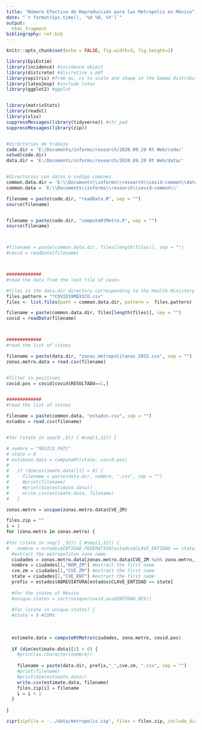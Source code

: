 ---
title: "Número Efectivo de Reproducción para las Metropolis en México"
date: "`r format(Sys.time(), '%d %B, %Y')`"
output: 
  html_fragment
bibliography: ref.bib
---

```{r setup, include=FALSE}
knitr::opts_chunk$set(echo = FALSE, fig.width=3, fig.height=2)
```


```{r figures, fig.height=2.66, fig.width=4}

 


library(EpiEstim)
library(incidence) #incidence object
library(distcrete) #discretise a pdf
library(epitrix) #from mu, cv to scale and shape in the Gamma distribution
library(latex2exp) #include latex
library(ggplot2) #ggplot


library(matrixStats)
library(readxl)
library(xlsx)
suppressMessages(library(tidyverse)) #str_pad
suppressMessages(library(zip))


#directorios de trabajo
code.dir = 'E:/Documents/informs/research/2020.09.20 Rt Web/code/'
setwd(code.dir)
data.dir = 'E:/Documents/informs/research/2020.09.20 Rt Web/data/'


#directorios con datos o codigo comunes
common.data.dir = 'E:\\Documents\\informs\\research\\covid-common\\data\\'
common.data = 'E:\\Documents\\informs\\research\\covid-common\\'

filename = paste(code.dir, "readData.R", sep = "")
source(filename)


filename = paste(code.dir, "computeRtMetro.R", sep = "")
source(filename)



#filename = paste(common.data.dir, files[length(files)], sep = "")
#covid = readData(filename)



#############
#read the data from the last file of cases

#files in the data.dir directory corresponding to the Health Ministery data
files.pattern = "*COVID19MEXICO.csv"
files <- list.files(path = common.data.dir, pattern =  files.pattern)

filename = paste(common.data.dir, files[length(files)], sep = "")
covid = readData(filename)



#############
#read the list of states

filename = paste(data.dir, "zonas_metropolitanas_2015.csv", sep = "")
zonas.metro.data = read.csv(filename)


#filter in positives
covid.pos = covid[covid$RESULTADO==1,]


#############
#read the list of states

filename = paste(common.data, "estados.csv", sep = "")
estados = read.csv(filename)


#for (state in seq(9 ,9)) { #seq(1,32)) {

# nombre = "MEXICO_PAIS"
# state = 0
# estimate.data = computeRt(state, covid.pos)
#   
#   if (dim(estimate.data)[1] > 0) {
#     filename = paste(data.dir, nombre, ".csv", sep = "")
#     #print(filename)
#     #print(dim(estimate.data))
#     write.csv(estimate.data, filename)
#   }

zonas.metro = unique(zonas.metro.data$CVE_ZM)

files.zip = ""
i = 1
for (zona.metro in zonas.metro) {  
 
#for (state in seq(1 ,32)) { #seq(1,32)) {
#   nombre = estados$ENTIDAD_FEDERATIVA[estados$CLAVE_ENTIDAD == state]
  #extract the metropolitan zone name
  ciudades = zonas.metro.data[zonas.metro.data$CVE_ZM %in% zona.metro,]
  nombre = ciudades[1,"NOM_ZM"] #extract the first name
  cve.zm = ciudades[1,"CVE_ZM"] #extract the first name
  state = ciudades[1,"CVE_ENT"] #extract the first name
  prefix = estados$ABREVIATURA[estados$CLAVE_ENTIDAD == state]
  
  #for the states of Mexico
  #unique.states = sort(unique(covid.pos$ENTIDAD_RES))
  
  #for (state in unique.states) {
  #state = 9 #CDMX
  
  
    
  estimate.data = computeRtMetro(ciudades, zona.metro, covid.pos)
  
  if (dim(estimate.data)[1] > 0) {
    #print(as.character(nombre))
    
    filename = paste(data.dir, prefix,"_",cve.zm, ".csv", sep = "")
    #print(filename)
    #print(dim(estimate.data))
    write.csv(estimate.data, filename)
    files.zip[i] = filename
    i = i + 1
  }
  
}

zipr(zipfile = '../data/metropolis.zip', files = files.zip, include_directories = FALSE)





```

